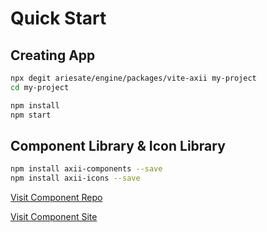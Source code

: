 # Quick Start

## Creating App

```bash
npx degit ariesate/engine/packages/vite-axii my-project
cd my-project

npm install
npm start
```

## Component Library & Icon Library

```bash
npm install axii-components --save
npm install axii-icons --save
```

[Visit Component Repo](https://github.com/ariesate/axii-component-site)

[Visit Component Site](https://ariesate.github.io/axii-component-site)

